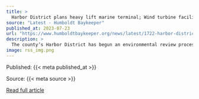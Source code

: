 ```yaml
---
title: >
  Harbor District plans heavy lift marine terminal; Wind turbine facility raises issues re: diesel fuel use
source: "Latest - Humboldt Baykeeper"
published_at: 2023-07-23
url: "https://www.humboldtbaykeeper.org/news/latest/1722-harbor-district-plans-heavy-lift-marine-terminal-wind-turbine-facility-raises-issues-re-diesel-fuel-use"
description: >
  The county’s Harbor District has begun an environmental review process on developing port facilities to assemble and haul out the gigantic turbine structures that will generate offshore wind energy.In late June, the district gave notice that it’s preparing a Draft Environmental Impact Report (DEIR) on a “heavy lift multipurpose marine terminal project” slated for a 180-acre area adjacent to the town of Samoa.In an opinion piece for the Lost Coast Outpost news website, representatives of four locally well-known environmental groups – Humboldt Baykeeper, the Environmental Protection Information Center, the Northcoast Environmental Center and the Coalition for Responsible Transportation Priorities – urged development of a “green port facility.”The group reps acknowledged the environmental benefits of offshore wind energy production but warned of potential impacts of building and transporting huge offshore turbines.“Unfortunately, these types of heavy-lift terminals have a mixed track record for communities,” they said. “On land, port equipment such as terminal tractors, forklifts, yard trucks, cranes and handlers commonly run on diesel.”They added that most of the “heavy-duty cargo ships and tugboats” used for infrastructure transport “also run on diesel or heavy fuel oil, polluting the air” and “even burn fuel while docked at the terminal to maintain a base load of electricity.”There’s concern that “communities surrounding these ports often suffer from the effects of air pollution.”Read More
image: rss_img.png
---
```



  Published: {{< meta published_at >}}
  

  Source: {{< meta source >}}
  

  [Read full article]({{< meta url >}}){target='blank'}
  

